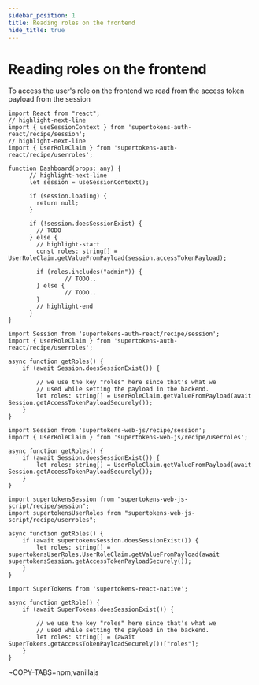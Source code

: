 ```yaml
---
sidebar_position: 1
title: Reading roles on the frontend
hide_title: true
---
```


<!-- COPY DOCS -->
<!-- ./userroles/reading-role-on-frontend.mdx -->


# Reading roles on the frontend

To access the user's role on the frontend we read from the access token payload from the session

<FrontendSDKTabs>
<TabItem value="reactjs">
<FrontendReactContextSubTabs>
<TabItem value="with-react-context">

```tsx
import React from "react";
// highlight-next-line
import { useSessionContext } from 'supertokens-auth-react/recipe/session';
// highlight-next-line
import { UserRoleClaim } from 'supertokens-auth-react/recipe/userroles';

function Dashboard(props: any) {
      // highlight-next-line
      let session = useSessionContext();

      if (session.loading) {
        return null;
      }

      if (!session.doesSessionExist) {
        // TODO
      } else {
        // highlight-start
        const roles: string[] = UserRoleClaim.getValueFromPayload(session.accessTokenPayload);

        if (roles.includes("admin")) {
                // TODO..
        } else {
                // TODO..
        }
        // highlight-end
      }
}
```

</TabItem>
<TabItem value="without-react-context">

```tsx
import Session from 'supertokens-auth-react/recipe/session';
import { UserRoleClaim } from 'supertokens-auth-react/recipe/userroles';

async function getRoles() {
    if (await Session.doesSessionExist()) {

        // we use the key "roles" here since that's what we
        // used while setting the payload in the backend. 
        let roles: string[] = UserRoleClaim.getValueFromPayload(await Session.getAccessTokenPayloadSecurely());
    }
}
```

</TabItem>
</FrontendReactContextSubTabs>
</TabItem>

<TabItem value="vanillajs">

<NpmOrScriptTabs>
<TabItem value="npm">

```tsx
import Session from 'supertokens-web-js/recipe/session';
import { UserRoleClaim } from 'supertokens-web-js/recipe/userroles';

async function getRoles() {
    if (await Session.doesSessionExist()) {
        let roles: string[] = UserRoleClaim.getValueFromPayload(await Session.getAccessTokenPayloadSecurely());
    }
}
```

</TabItem>
<TabItem value="script">

```tsx
import supertokensSession from "supertokens-web-js-script/recipe/session";
import supertokensUserRoles from "supertokens-web-js-script/recipe/userroles";

async function getRoles() {
    if (await supertokensSession.doesSessionExist()) {
        let roles: string[] = supertokensUserRoles.UserRoleClaim.getValueFromPayload(await supertokensSession.getAccessTokenPayloadSecurely());
    }
}
```

</TabItem>
</NpmOrScriptTabs>

</TabItem>
<TabItem value="react-native">

```tsx
import SuperTokens from 'supertokens-react-native';

async function getRole() {
    if (await SuperTokens.doesSessionExist()) {

        // we use the key "roles" here since that's what we
        // used while setting the payload in the backend. 
        let roles: string[] = (await SuperTokens.getAccessTokenPayloadSecurely())["roles"];
    }
}
```

</TabItem>

<TabItem value="angular">

~COPY-TABS=npm,vanillajs

</TabItem>

</FrontendSDKTabs>